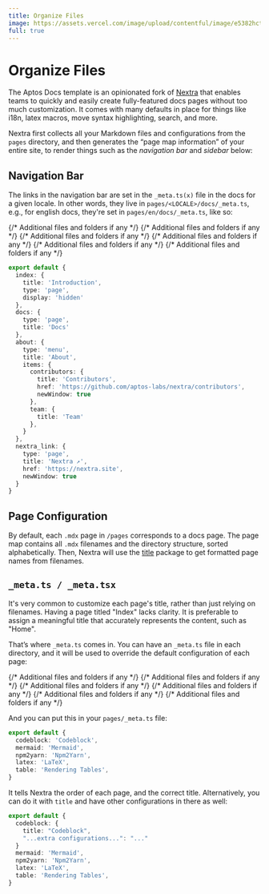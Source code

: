 ```yaml
---
title: Organize Files
image: https://assets.vercel.com/image/upload/contentful/image/e5382hct74si/4JmubmYDJnFtstwHbaZPev/23caf8c05363419bb2b94c6c53299cb0/og-dark.png
full: true
---
```



# Organize Files

The Aptos Docs template is an opinionated fork of [Nextra](https://nextra.site) that enables teams to quickly
and easily create fully-featured docs pages without too much customization. It comes
with many defaults in place for things like i18n, latex macros, move syntax highlighting,
search, and more.

Nextra first collects all your Markdown files and configurations from the
`pages` directory, and then generates the “page map information” of your entire
site, to render things such as the _navigation bar_ and _sidebar_ below:

## Navigation Bar

The links in the navigation bar are set in the `_meta.ts(x)` file in the docs for a given locale. 
In other words, they live in `pages/<LOCALE>/docs/_meta.ts`, e.g., for english docs, they're set in `pages/en/docs/_meta.ts`, like so:


<FileTree>
  <FileTree.Folder name="pages" defaultOpen>
    <FileTree.Folder name="api">
      {/* Additional files and folders if any */}
    </FileTree.Folder>
    <FileTree.Folder name="en" defaultOpen>
      <FileTree.Folder name="about">
        {/* Additional files and folders if any */}
      </FileTree.Folder>
      <FileTree.Folder name="docs" defaultOpen>
        <FileTree.Folder name="components">
          {/* Additional files and folders if any */}
        </FileTree.Folder>
        <FileTree.Folder name="examples">
          {/* Additional files and folders if any */}
        </FileTree.Folder>
        <FileTree.Folder name="setup">
          <FileTree.File name="_meta.ts" />
          <FileTree.File name="get-started.mdx" />
          <FileTree.File name="maintenance.mdx" />
          <FileTree.File name="index.mdx" />
        </FileTree.Folder>
        <FileTree.File active name="_meta.ts" />
        <FileTree.File name="index.mdx" />
      </FileTree.Folder>
    </FileTree.Folder>
    <FileTree.Folder name="es">
      {/* Additional files and folders if any */}
    </FileTree.Folder>
    <FileTree.Folder name="ru">
      <FileTree.Folder name="docs">
        <FileTree.Folder name="advanced">
          {/* Additional files and folders if any */}
        </FileTree.Folder>
      </FileTree.Folder>
    </FileTree.Folder>
  </FileTree.Folder>
</FileTree>

```ts filename="pages/en/docs/_meta.ts"
export default {
  index: {
    title: 'Introduction',
    type: 'page',
    display: 'hidden'
  },
  docs: {
    type: 'page',
    title: 'Docs'
  },
  about: {
    type: 'menu',
    title: 'About',
    items: {
      contributors: {
        title: 'Contributors',
        href: 'https://github.com/aptos-labs/nextra/contributors',
        newWindow: true
      },
      team: {
        title: 'Team'
      },
    }
  },
  nextra_link: {
    type: 'page',
    title: 'Nextra ↗',
    href: 'https://nextra.site',
    newWindow: true
  }
}
```

## Page Configuration

By default, each `.mdx` page in `/pages` corresponds to a docs page. 
The page map contains all `.mdx` filenames and the
directory structure, sorted alphabetically. Then, Nextra will use the
[title](https://github.com/vercel/title) package to get formatted page names
from filenames.

## `_meta.ts / _meta.tsx`

It's very common to customize each page's title, rather than just relying on
filenames. Having a page titled "Index" lacks clarity. It is preferable to
assign a meaningful title that accurately represents the content, such as
"Home".

That’s where `_meta.ts` comes in. You can have an `_meta.ts` file in each
directory, and it will be used to override the default configuration of each
page:

<FileTree>
  <FileTree.Folder name="pages" defaultOpen>
    <FileTree.Folder name="api">
      {/* Additional files and folders if any */}
    </FileTree.Folder>
    <FileTree.Folder name="en" defaultOpen>
      <FileTree.Folder name="about">
        {/* Additional files and folders if any */}
      </FileTree.Folder>
      <FileTree.Folder name="docs" defaultOpen>
        <FileTree.Folder name="components" defaultOpen>
          {/* Additional files and folders if any */}
          <FileTree.File name="_meta.ts" />
          <FileTree.File name="codeblock.mdx" active />
        </FileTree.Folder>
        <FileTree.Folder name="examples">
          {/* Additional files and folders if any */}
        </FileTree.Folder>
        <FileTree.Folder name="setup">
          <FileTree.File name="_meta.ts" />
          <FileTree.File name="get-started.mdx" />
          <FileTree.File name="maintenance.mdx" />
          <FileTree.File name="index.mdx" />
        </FileTree.Folder>
        <FileTree.File name="_meta.ts" />
        <FileTree.File name="index.mdx" />
      </FileTree.Folder>
    </FileTree.Folder>
    <FileTree.Folder name="es">
      {/* Additional files and folders if any */}
    </FileTree.Folder>
    <FileTree.Folder name="ru">
      <FileTree.Folder name="docs">
        <FileTree.Folder name="advanced">
          {/* Additional files and folders if any */}
        </FileTree.Folder>
      </FileTree.Folder>
    </FileTree.Folder>
  </FileTree.Folder>
</FileTree>

And you can put this in your `pages/_meta.ts` file:

```ts filename="pages/en/docs/components/_meta.ts"
export default {
  codeblock: 'Codeblock',
  mermaid: 'Mermaid',
  npm2yarn: 'Npm2Yarn',
  latex: 'LaTeX',
  table: 'Rendering Tables',
}
```

It tells Nextra the order of each page, and the correct title. Alternatively,
you can do it with `title` and have other configurations in there as well:

```ts filename="pages/_meta.ts"
export default {
  codeblock: {
    title: "Codeblock",
    "...extra configurations...": "..."
  }
  mermaid: 'Mermaid',
  npm2yarn: 'Npm2Yarn',
  latex: 'LaTeX',
  table: 'Rendering Tables',
}
```